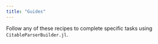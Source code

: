 ```yaml
---
title: "Guides"
---
```



Follow any of these recipes to complete specific tasks using `CitableParserBuilder.jl`.
